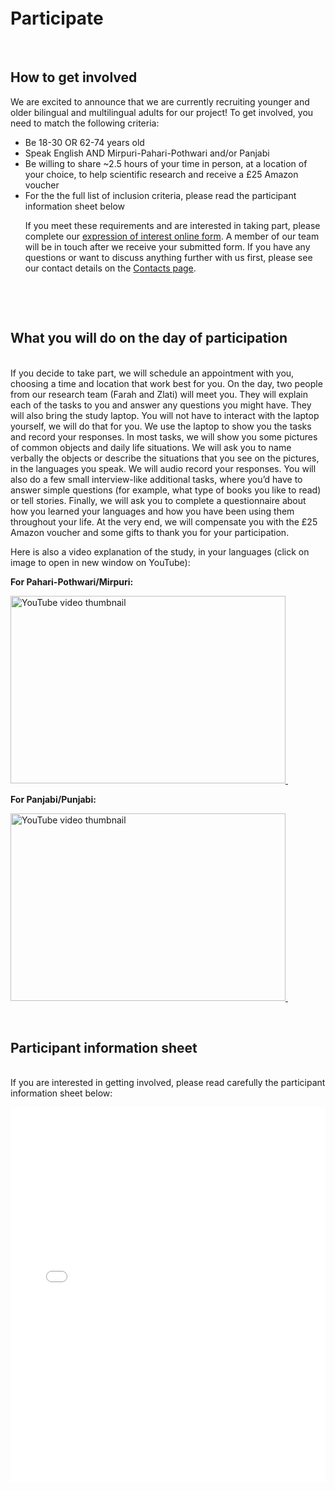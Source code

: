 &nbsp;

&nbsp;

&nbsp;

# Participate
&nbsp;

<div align="justify">
## How to get involved
We are excited to announce that we are currently recruiting younger and older bilingual and multilingual adults for our project! To get involved, you need to match the following criteria:
</div>
  - Be 18-30 OR 62-74 years old
  - Speak English AND Mirpuri-Pahari-Pothwari and/or Panjabi
  - Be willing to share ~2.5 hours of your time in person, at a location of your choice, to help scientific research and receive a £25 Amazon voucher
  - For the the full list of inclusion criteria, please read the participant information sheet below
<div align="justify">
If you meet these requirements and are interested in taking part, please complete our <a href="https://docs.google.com/forms/d/e/1FAIpQLSdVwh-eqhOY1gN-a_1ZhBYzmO90NS3FT0jtvUwu8LcFSDlFdw/viewform?usp=header" target="_blank">expression of interest online form</a>. A member of our team will be in touch after we receive your submitted form. If you have any questions or want to discuss anything further with us first, please see our contact details on the [Contacts page](contacts.html).
</div>
&nbsp;

&nbsp;

<div align="justify">
## What you will do on the day of participation
<br>
If you decide to take part, we will schedule an appointment with you, choosing a time and location that work best for you. On the day, two people from our research team (Farah and Zlati) will meet you. They will explain each of the tasks to you and answer any questions you might have. They will also bring the study laptop. You will not have to interact with the laptop yourself, we will do that for you. We use the laptop to show you the tasks and record your responses. In most tasks, we will show you some pictures of common objects and daily life situations. We will ask you to name verbally the objects or describe the situations that you see on the pictures, in the languages you speak. We will audio record your responses. You will also do a few small interview-like additional tasks, where you’d have to answer simple questions (for example, what type of books you like to read) or tell stories. Finally, we will ask you to complete a questionnaire about how you learned your languages and how you have been using them throughout your life. At the very end, we will compensate you with the £25 Amazon voucher and some gifts to thank you for your participation.
&nbsp;

Here is also a video explanation of the study, in your languages (click on image to open in new window on YouTube): 

**For Pahari-Pothwari/Mirpuri:**

<a href="https://www.youtube.com/watch?v=HZkDwWFoiQE" target="_blank">
    <img src="https://img.youtube.com/vi/HZkDwWFoiQE/0.jpg" alt="YouTube video thumbnail" width="440" height="300">
</a>
&nbsp;

**For Panjabi/Punjabi:**

<a href="https://www.youtube.com/watch?v=EGhmGUd-VMY" target="_blank">
    <img src="https://img.youtube.com/vi/EGhmGUd-VMY/0.jpg" alt="YouTube video thumbnail" width="440" height="300">
</a>
&nbsp;

&nbsp;

## Participant information sheet
<br>
If you are interested in getting involved, please read carefully the participant information sheet below:

<embed src="Information sheet MultiAge study.pdf" type="application/pdf" width="100%" height="600px" />
&nbsp;

</div>

